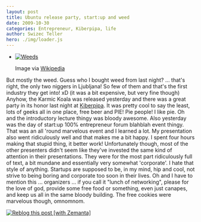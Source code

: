 ```yaml
---
layout: post
title: Ubuntu release party, start:up and weed
date: 2009-10-30
categories: Entrepreneur, Kiberpipa, life
author: Swizec Teller
hero: ./img/loader.js
---
```


-   [![Weeds](http://upload.wikimedia.org/wikipedia/en/thumb/f/f3/Weeds_title_card.jpg/300px-Weeds_title_card.jpg "Weeds")](http://en.wikipedia.org/wiki/Image:Weeds_title_card.jpg)

    Image via [Wikipedia](http://en.wikipedia.org/wiki/Image:Weeds_title_card.jpg)

But mostly the weed. Guess who I bought weed from last night? ... that's right, the only two niggers in Ljubljana! So few of them and that's the first industry they get into! xD (it was a bit expensive, but very fine though) Anyhow, the Karmic Koala was released yesterday and there was a great party in its honor last night at [Kiberpipa](http://www.kiberpipa.org "Kiberpipa"). It was pretty cool to say the least, lots of geeks all in one place, free beer and PIE! Pie people! I like pie. Oh and the introductory lecture thingy was bloody awesome. Also yesterday was the day of start:up 100% entrepreneur forum blahblah event thingy. That was an all 'round marvelous event and I learned a lot. My presentation also went ridiculously well and that makes me a bit happy. I spent four hours making that stupid thing, it better work! Unfortunately though, most of the other presenters didn't seem like they've invested the same kind of attention in their presentations. They were for the most part ridiculously full of text, a bit mundane and essentially very somewhat 'corporate'. I hate that style of anything. Startups are supposed to be, in my mind, hip and cool, not strive to being boring and corporate too soon in their lives. Oh and I have to mention this ... organizers ... if you call it "lunch of networking", please for the love of god, provide some free food or something, even just canapes, and keep us all in the same bloody building. The free cookies were marvelous though, omnomnom.

[![Reblog this post \[with Zemanta\]](http://img.zemanta.com/reblog_e.png?x-id=640fcdb9-785a-41ed-a878-a9bf4a296e5a)](http://reblog.zemanta.com/zemified/640fcdb9-785a-41ed-a878-a9bf4a296e5a/ "Reblog this post \[with Zemanta]")
